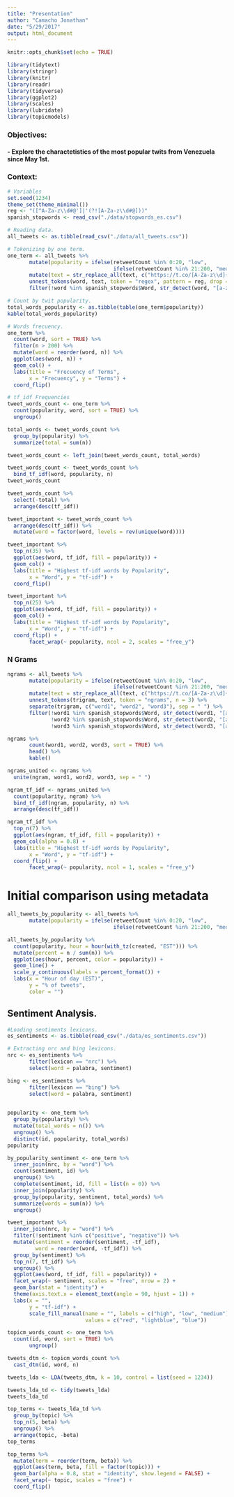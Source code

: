 ```yaml
---
title: "Presentation"
author: "Camacho Jonathan"
date: "5/29/2017"
output: html_document
---
```


```r
knitr::opts_chunk$set(echo = TRUE)
```

```r
library(tidytext)
library(stringr)
library(knitr)
library(readr)
library(tidyverse)
library(ggplot2)
library(scales)
library(lubridate)
library(topicmodels)
```

### Objectives:
#### - Explore the charactetistics of the most popular twits from Venezuela since May 1st.

### Context:

```r
# Variables
set.seed(1234)
theme_set(theme_minimal())
reg <- "([^A-Za-z\\d#@']|'(?![A-Za-z\\d#@]))"
spanish_stopwords <- read_csv("./data/stopwords_es.csv")
```

```r
# Reading data. 
all_tweets <- as.tibble(read_csv("./data/all_tweets.csv"))
```

```r
# Tokenizing by one term. 
one_term <- all_tweets %>%
       mutate(popularity = ifelse(retweetCount %in% 0:20, "low",
                                  ifelse(retweetCount %in% 21:200, "medium", "high"))) %>% 
       mutate(text = str_replace_all(text, c("https://t.co/[A-Za-z\\d]+|&amp;"), "")) %>%
       unnest_tokens(word, text, token = "regex", pattern = reg, drop = FALSE) %>%
       filter(!word %in% spanish_stopwords$Word, str_detect(word, "[a-z]"))
```

```r
# Count by twit popularity.
total_words_popularity <- as.tibble(table(one_term$popularity))
kable(total_words_popularity)
```

```r
# Words frecuency.
one_term %>%
  count(word, sort = TRUE) %>%
  filter(n > 200) %>%
  mutate(word = reorder(word, n)) %>%
  ggplot(aes(word, n)) +
  geom_col() +
  labs(title = "Frecuency of Terms",
       x = "Frecuency", y = "Terms") +
  coord_flip()
```

```r
# tf_idf Frequencies
tweet_words_count <- one_term %>%
  count(popularity, word, sort = TRUE) %>%
  ungroup()

total_words <- tweet_words_count %>%
  group_by(popularity) %>%
  summarize(total = sum(n))

tweet_words_count <- left_join(tweet_words_count, total_words)

tweet_words_count <- tweet_words_count %>%
  bind_tf_idf(word, popularity, n)
tweet_words_count

tweet_words_count %>%
  select(-total) %>%
  arrange(desc(tf_idf))

tweet_important <- tweet_words_count %>%
  arrange(desc(tf_idf)) %>%
  mutate(word = factor(word, levels = rev(unique(word))))

tweet_important %>%
  top_n(35) %>%
  ggplot(aes(word, tf_idf, fill = popularity)) +
  geom_col() +
  labs(title = "Highest tf-idf words by Popularity",
       x = "Word", y = "tf-idf") +
  coord_flip()

tweet_important %>%
  top_n(25) %>%
  ggplot(aes(word, tf_idf, fill = popularity)) +
  geom_col() +
  labs(title = "Highest tf-idf words by Popularity",
       x = "Word", y = "tf-idf") +
  coord_flip() + 
       facet_wrap(~ popularity, ncol = 2, scales = "free_y")
```

### N Grams
```r
ngrams <- all_tweets %>%
       mutate(popularity = ifelse(retweetCount %in% 0:20, "low",
                                  ifelse(retweetCount %in% 21:200, "medium", "high"))) %>% 
       mutate(text = str_replace_all(text, c("https://t.co/[A-Za-z\\d]+|&amp;"), "")) %>%
       unnest_tokens(trigram, text, token = "ngrams", n = 3) %>%
       separate(trigram, c("word1", "word2", "word3"), sep = " ") %>%
       filter(!word1 %in% spanish_stopwords$Word, str_detect(word1, "[a-z]"), 
              !word2 %in% spanish_stopwords$Word, str_detect(word2, "[a-z]"),
              !word3 %in% spanish_stopwords$Word, str_detect(word3, "[a-z]"))
```


```r
ngrams %>% 
       count(word1, word2, word3, sort = TRUE) %>% 
       head() %>%
       kable()
```

```r
ngrams_united <- ngrams %>%
  unite(ngram, word1, word2, word3, sep = " ")

ngram_tf_idf <- ngrams_united %>%
  count(popularity, ngram) %>%
  bind_tf_idf(ngram, popularity, n) %>%
  arrange(desc(tf_idf))
```

```r
ngram_tf_idf %>%
  top_n(7) %>%
  ggplot(aes(ngram, tf_idf, fill = popularity)) +
  geom_col(alpha = 0.8) +
  labs(title = "Highest tf-idf words by Popularity",
       x = "Word", y = "tf-idf") +
  coord_flip() + 
       facet_wrap(~ popularity, ncol = 1, scales = "free_y")
```
# Initial comparison using metadata

```r
all_tweets_by_popularity <- all_tweets %>%
       mutate(popularity = ifelse(retweetCount %in% 0:20, "low",
                                  ifelse(retweetCount %in% 21:200, "medium", "high")))
```


```r
all_tweets_by_popularity %>%
  count(popularity, hour = hour(with_tz(created, "EST"))) %>%
  mutate(percent = n / sum(n)) %>%
  ggplot(aes(hour, percent, color = popularity)) +
  geom_line() +
  scale_y_continuous(labels = percent_format()) +
  labs(x = "Hour of day (EST)",
       y = "% of tweets",
       color = "")
```


## Sentiment Analysis.
```r
#Loading sentiments lexicons.
es_sentiments <- as.tibble(read_csv("./data/es_sentiments.csv"))

# Extracting nrc and bing lexicons. 
nrc <- es_sentiments %>%
       filter(lexicon == "nrc") %>%
       select(word = palabra, sentiment)

bing <- es_sentiments %>% 
       filter(lexicon == "bing") %>%
       select(word = palabra, sentiment)
       
```

```r
popularity <- one_term %>%
  group_by(popularity) %>%
  mutate(total_words = n()) %>%
  ungroup() %>%
  distinct(id, popularity, total_words)
popularity

by_popularity_sentiment <- one_term %>%
  inner_join(nrc, by = "word") %>%
  count(sentiment, id) %>%
  ungroup() %>%
  complete(sentiment, id, fill = list(n = 0)) %>%
  inner_join(popularity) %>%
  group_by(popularity, sentiment, total_words) %>%
  summarize(words = sum(n)) %>%
  ungroup()
```


```r
tweet_important %>%
  inner_join(nrc, by = "word") %>%
  filter(!sentiment %in% c("positive", "negative")) %>%
  mutate(sentiment = reorder(sentiment, -tf_idf),
         word = reorder(word, -tf_idf)) %>%
  group_by(sentiment) %>%
  top_n(7, tf_idf) %>%
  ungroup() %>%
  ggplot(aes(word, tf_idf, fill = popularity)) +
  facet_wrap(~ sentiment, scales = "free", nrow = 2) +
  geom_bar(stat = "identity") +
  theme(axis.text.x = element_text(angle = 90, hjust = 1)) +
  labs(x = "",
       y = "tf-idf") + 
       scale_fill_manual(name = "", labels = c("high", "low", "medium"),
                         values = c("red", "lightblue", "blue"))
```

```r
topicm_words_count <- one_term %>%
  count(id, word, sort = TRUE) %>%
       ungroup()

tweets_dtm <- topicm_words_count %>%
  cast_dtm(id, word, n)

tweets_lda <- LDA(tweets_dtm, k = 10, control = list(seed = 1234))

tweets_lda_td <- tidy(tweets_lda)
tweets_lda_td

top_terms <- tweets_lda_td %>%
  group_by(topic) %>%
  top_n(5, beta) %>%
  ungroup() %>%
  arrange(topic, -beta)
top_terms

top_terms %>%
  mutate(term = reorder(term, beta)) %>%
  ggplot(aes(term, beta, fill = factor(topic))) +
  geom_bar(alpha = 0.8, stat = "identity", show.legend = FALSE) +
  facet_wrap(~ topic, scales = "free") +
  coord_flip()
```






